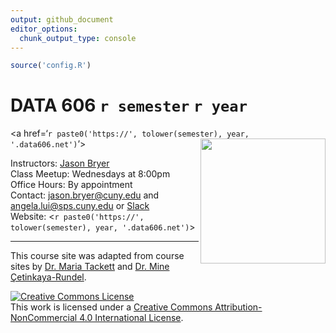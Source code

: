 ```yaml
---
output: github_document
editor_options: 
  chunk_output_type: console
---
```


<!-- README.md is generated from README.Rmd. Please edit that file -->

```r
source('config.R')
```

DATA 606 `r semester` `r year`
================

<a href='`r paste0('https://', tolower(semester), year, '.data606.net')`'><img src='website/images/course_logo.png' align="right" height="200" /></a>

Instructors: [Jason Bryer](https://bryer.org)  
Class Meetup: Wednesdays at 8:00pm  
Office Hours: By appointment  
Contact: <jason.bryer@cuny.edu> and <angela.lui@sps.cuny.edu> or
[Slack](`r slack_link`)  
Website: <`r paste0('https://', tolower(semester), year, '.data606.net')`>

<hr> 

This course site was adapted from course sites by [Dr. Maria Tackett](https://github.com/sta210-fa21) and [Dr. Mine Çetinkaya-Rundel](https://sta210-s22.github.io/website/).

<a rel="license" href="http://creativecommons.org/licenses/by-nc/4.0/"><img alt="Creative Commons License" style="border-width:0" src="https://i.creativecommons.org/l/by-nc/4.0/88x31.png" /></a><br />This work is licensed under a <a rel="license" href="http://creativecommons.org/licenses/by-nc/4.0/">Creative Commons Attribution-NonCommercial 4.0 International License</a>.

